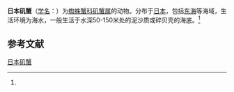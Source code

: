 {{Speciesbox
| name = 日本矶蟹
| status = 
| status_system = 
| image = 
| genus = Pugettia
| species = nipponensis
| authority = (Rathhun, 1932)<ref name='id11552'>{{cite web| url =http://www.bioinfo.cn/db05/BjdwSpecies.php?action=view&id=11552| title =日本矶蟹| work =《中国动物物种编目数据库》| publisher =中国科学院微生物研究所| author =中国科学院动物研究所| accessdate =2009-04-28| deadurl =yes| archiveurl =https://web.archive.org/web/20160305002406/http://www.bioinfo.cn/db05/BjdwSpecies.php?action=view&id=11552| archivedate =2016-03-05}}</ref>
}}

'''日本矶蟹'''（[[学名|学名]]：{{lang|la|''Pugettia nipponensis''}}）为[[蜘蛛蟹科|蜘蛛蟹科]][[矶蟹属|矶蟹属]]的动物。分布于[[日本|日本]]，包括[[东海|东海]]等海域，生活环境为海水，一般生活于水深50-150米处的泥沙质或碎贝壳的海底。<ref name='id11552'/>

== 参考文献 ==
{{reflist}}

{{Wikispecies|Pugettia nipponensis}}
{{Taxonbar|from=Q11086519}}

[[Category:矶蟹属|日本矶蟹]]


{{螃蟹小作品}}
